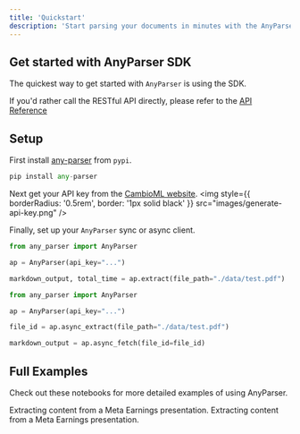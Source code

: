 ```yaml
---
title: 'Quickstart'
description: 'Start parsing your documents in minutes with the AnyParser SDK'
---
```


## Get started with AnyParser SDK
The quickest way to get started with `AnyParser` is using the SDK.

If you'd rather call the RESTful API directly, please refer to the [API Reference](/api-reference/)
## Setup

First install [any-parser](https://pypi.org/project/any-parser/) from `pypi`.

```python
pip install any-parser
```

Next get your API key from the [CambioML website](https://www.cambioml.com/account).
<img
  style={{ borderRadius: '0.5rem', border: '1px solid black' }}
  src="images/generate-api-key.png"
/>

Finally, set up your `AnyParser` sync or async client.

```python anyparser_sync.py
from any_parser import AnyParser

ap = AnyParser(api_key="...")

markdown_output, total_time = ap.extract(file_path="./data/test.pdf")
```

```python anyparser_async.py
from any_parser import AnyParser

ap = AnyParser(api_key="...")

file_id = ap.async_extract(file_path="./data/test.pdf")

markdown_output = ap.async_fetch(file_id=file_id)
```

## Full Examples

Check out these notebooks for more detailed examples of using AnyParser.

<CardGroup cols={2}>
  <Card
    title="AnyParser Sync Example"
    icon="bolt-lightning"
    href="https://github.com/CambioML/any-parser/blob/rt-migration/examples/sync_example.ipynb"
  >
    Extracting content from a Meta Earnings presentation.
  </Card>
  <Card
    title="AnyParser Async Example"
    icon="rotate"
    href="https://github.com/CambioML/any-parser/blob/rt-migration/examples/async_example.ipynb"
  >
    Extracting content from a Meta Earnings presentation.
  </Card>
</CardGroup>

